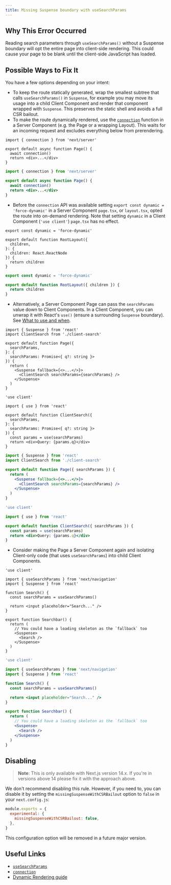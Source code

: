 ```yaml
---
title: Missing Suspense boundary with useSearchParams
---
```


## Why This Error Occurred

Reading search parameters through `useSearchParams()` without a Suspense boundary will opt the entire page into client-side rendering. This could cause your page to be blank until the client-side JavaScript has loaded.

## Possible Ways to Fix It

You have a few options depending on your intent:

- To keep the route statically generated, wrap the smallest subtree that calls `useSearchParams()` in `Suspense`, for example you may move its usage into a child Client Component and render that component wrapped with `Suspense`. This preserves the static shell and avoids a full CSR bailout.
- To make the route dynamically rendered, use the [`connection`](/docs/app/api-reference/functions/connection) function in a Server Component (e.g. the Page or a wrapping Layout). This waits for an incoming request and excludes everything below from prerendering.

```tsx filename="app/page.tsx" switcher
import { connection } from 'next/server'

export default async function Page() {
  await connection()
  return <div>...</div>
}
```

```jsx filename="app/page.js" switcher
import { connection } from 'next/server'

export default async function Page() {
  await connection()
  return <div>...</div>
}
```

- Before the `connection` API was available setting `export const dynamic = 'force-dynamic'` in a Server Component `page.tsx`, or `layout.tsx`, opted the route into on-demand rendering. Note that setting `dynamic` in a Client Component (`'use client'`) `page.tsx` has no effect.

```tsx filename="app/layout.tsx" switcher
export const dynamic = 'force-dynamic'

export default function RootLayout({
  children,
}: {
  children: React.ReactNode
}) {
  return children
}
```

```jsx filename="app/layout.js" switcher
export const dynamic = 'force-dynamic'

export default function RootLayout({ children }) {
  return children
}
```

- Alternatively, a Server Component Page can pass the `searchParams` value down to Client Components. In a Client Component, you can unwrap it with React's `use()` (ensure a surrounding `Suspense` boundary). See [What to use and when](/docs/app/getting-started/layouts-and-pages#what-to-use-and-when).

```tsx filename="app/page.tsx" switcher
import { Suspense } from 'react'
import ClientSearch from './client-search'

export default function Page({
  searchParams,
}: {
  searchParams: Promise<{ q?: string }>
}) {
  return (
    <Suspense fallback={<>...</>}>
      <ClientSearch searchParams={searchParams} />
    </Suspense>
  )
}
```

```tsx filename="app/client-search.tsx" switcher
'use client'

import { use } from 'react'

export default function ClientSearch({
  searchParams,
}: {
  searchParams: Promise<{ q?: string }>
}) {
  const params = use(searchParams)
  return <div>Query: {params.q}</div>
}
```

```jsx filename="app/page.js" switcher
import { Suspense } from 'react'
import ClientSearch from './client-search'

export default function Page({ searchParams }) {
  return (
    <Suspense fallback={<>...</>}>
      <ClientSearch searchParams={searchParams} />
    </Suspense>
  )
}
```

```jsx filename="app/client-search.js" switcher
'use client'

import { use } from 'react'

export default function ClientSearch({ searchParams }) {
  const params = use(searchParams)
  return <div>Query: {params.q}</div>
}
```

- Consider making the Page a Server Component again and isolating Client-only code (that uses `useSearchParams`) into child Client Components.

```tsx filename="app/search.tsx" switcher
'use client'

import { useSearchParams } from 'next/navigation'
import { Suspense } from 'react'

function Search() {
  const searchParams = useSearchParams()

  return <input placeholder="Search..." />
}

export function Searchbar() {
  return (
    // You could have a loading skeleton as the `fallback` too
    <Suspense>
      <Search />
    </Suspense>
  )
}
```

```jsx filename="app/search.js" switcher
'use client'

import { useSearchParams } from 'next/navigation'
import { Suspense } from 'react'

function Search() {
  const searchParams = useSearchParams()

  return <input placeholder="Search..." />
}

export function Searchbar() {
  return (
    // You could have a loading skeleton as the `fallback` too
    <Suspense>
      <Search />
    </Suspense>
  )
}
```

## Disabling

> **Note**: This is only available with Next.js version 14.x. If you're in versions above 14 please fix it with the approach above.

We don't recommend disabling this rule. However, if you need to, you can disable it by setting the `missingSuspenseWithCSRBailout` option to `false` in your `next.config.js`:

```js filename="next.config.js"
module.exports = {
  experimental: {
    missingSuspenseWithCSRBailout: false,
  },
}
```

This configuration option will be removed in a future major version.

## Useful Links

- [`useSearchParams`](/docs/app/api-reference/functions/use-search-params)
- [`connection`](/docs/app/api-reference/functions/connection)
- [Dynamic Rendering guide](/docs/app/getting-started/partial-prerendering#dynamic-rendering)
